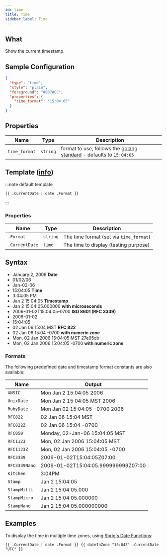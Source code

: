 ```yaml
---
id: time
title: Time
sidebar_label: Time
---
```


## What

Show the current timestamp.

## Sample Configuration

```json
{
  "type": "time",
  "style": "plain",
  "foreground": "#007ACC",
  "properties": {
    "time_format": "15:04:05"
  }
}
```

## Properties

| Name          | Type     | Description                                                                   |
| ------------- | -------- | ----------------------------------------------------------------------------- |
| `time_format` | `string` | format to use, follows the [golang standard][format] - defaults to `15:04:05` |

## Template ([info][templates])

:::note default template

```template
{{ .CurrentDate | date .Format }}
```

:::

### Properties

| Name           | Type     | Description                             |
| -------------- | -------- | --------------------------------------- |
| `.Format`      | `string` | The time format (set via `time_format`) |
| `.CurrentDate` | `time`   | The time to display (testing purpose)   |

## Syntax

- January 2, 2006 **Date**
- 01/02/06
- Jan-02-06
- 15:04:05 **Time**
- 3:04:05 PM
- Jan 2 15:04:05 **Timestamp**
- Jan 2 15:04:05.000000 **with microseconds**
- 2006-01-02T15:04:05-0700 **ISO 8601 (RFC 3339)**
- 2006-01-02
- 15:04:05
- 02 Jan 06 15:04 MST **RFC 822**
- 02 Jan 06 15:04 -0700 **with numeric zone**
- Mon, 02 Jan 2006 15:04:05 MST 27e95cb
- Mon, 02 Jan 2006 15:04:05 -0700 **with numeric zone**

### Formats

The following predefined date and timestamp format constants are also available:

| Name          | Output                              |
| ------------- | ----------------------------------- |
| `ANSIC`       | Mon Jan 2 15:04:05 2006             |
| `UnixDate`    | Mon Jan 2 15:04:05 MST 2006         |
| `RubyDate`    | Mon Jan 02 15:04:05 -0700 2006      |
| `RFC822`      | 02 Jan 06 15:04 MST                 |
| `RFC822Z`     | 02 Jan 06 15:04 -0700               |
| `RFC850`      | Monday, 02-Jan-06 15:04:05 MST      |
| `RFC1123`     | Mon, 02 Jan 2006 15:04:05 MST       |
| `RFC1123Z`    | Mon, 02 Jan 2006 15:04:05 -0700     |
| `RFC3339`     | 2006-01-02T15:04:05Z07:00           |
| `RFC3339Nano` | 2006-01-02T15:04:05.999999999Z07:00 |
| `Kitchen`     | 3:04PM                              |
| `Stamp`       | Jan 2 15:04:05                      |
| `StampMilli`  | Jan 2 15:04:05.000                  |
| `StampMicro`  | Jan 2 15:04:05.000000               |
| `StampNano`   | Jan 2 15:04:05.000000000            |

## Examples

To display the time in multiple time zones, using [Sprig's Date Functions][sprig-date]:

```text
{{ .CurrentDate | date .Format }} {{ dateInZone "15:04Z" .CurrentDate "UTC" }}
```

[templates]: /docs/configuration/templates
[format]: https://yourbasic.org/golang/format-parse-string-time-date-example/
[sprig-date]: https://masterminds.github.io/sprig/date.html
